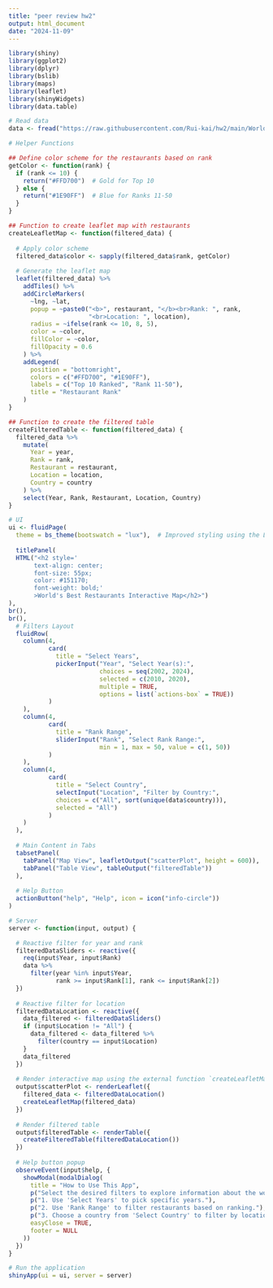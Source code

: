 ```yaml
---
title: "peer review hw2"
output: html_document
date: "2024-11-09"
---
```


```r
library(shiny)
library(ggplot2)
library(dplyr)
library(bslib)
library(maps)
library(leaflet)
library(shinyWidgets)
library(data.table)

# Read data
data <- fread("https://raw.githubusercontent.com/Rui-kai/hw2/main/WorldsBestRestaurants.csv")

# Helper Functions

## Define color scheme for the restaurants based on rank
getColor <- function(rank) {
  if (rank <= 10) {
    return("#FFD700")  # Gold for Top 10
  } else {
    return("#1E90FF")  # Blue for Ranks 11-50
  }
}

## Function to create leaflet map with restaurants
createLeafletMap <- function(filtered_data) {
  
  # Apply color scheme
  filtered_data$color <- sapply(filtered_data$rank, getColor)
  
  # Generate the leaflet map
  leaflet(filtered_data) %>%
    addTiles() %>%
    addCircleMarkers(
      ~lng, ~lat,
      popup = ~paste0("<b>", restaurant, "</b><br>Rank: ", rank,
                      "<br>Location: ", location),
      radius = ~ifelse(rank <= 10, 8, 5),
      color = ~color,
      fillColor = ~color,
      fillOpacity = 0.6
    ) %>%
    addLegend(
      position = "bottomright",
      colors = c("#FFD700", "#1E90FF"),
      labels = c("Top 10 Ranked", "Rank 11-50"),
      title = "Restaurant Rank"
    )
}

## Function to create the filtered table
createFilteredTable <- function(filtered_data) {
  filtered_data %>%
    mutate(
      Year = year,
      Rank = rank,
      Restaurant = restaurant,
      Location = location,
      Country = country
    ) %>%
    select(Year, Rank, Restaurant, Location, Country) 
}

# UI
ui <- fluidPage(
  theme = bs_theme(bootswatch = "lux"),  # Improved styling using the Lux theme from bslib
  
  titlePanel(
  HTML("<h2 style='
       text-align: center; 
       font-size: 55px; 
       color: #151170; 
       font-weight: bold;'
       >World's Best Restaurants Interactive Map</h2>")
),
br(),
br(),
  # Filters Layout
  fluidRow(
    column(4,
           card(
             title = "Select Years",
             pickerInput("Year", "Select Year(s):",
                         choices = seq(2002, 2024),
                         selected = c(2010, 2020),
                         multiple = TRUE,
                         options = list(`actions-box` = TRUE))
           )
    ),
    column(4,
           card(
             title = "Rank Range",
             sliderInput("Rank", "Select Rank Range:",
                         min = 1, max = 50, value = c(1, 50))
           )
    ),
    column(4,
           card(
             title = "Select Country",
             selectInput("Location", "Filter by Country:",
             choices = c("All", sort(unique(data$country))),
             selected = "All")
           )
    )
  ),
  
  # Main Content in Tabs
  tabsetPanel(
    tabPanel("Map View", leafletOutput("scatterPlot", height = 600)),
    tabPanel("Table View", tableOutput("filteredTable"))
  ),
  
  # Help Button
  actionButton("help", "Help", icon = icon("info-circle"))
)

# Server
server <- function(input, output) {

  # Reactive filter for year and rank
  filteredDataSliders <- reactive({
    req(input$Year, input$Rank)
    data %>%
      filter(year %in% input$Year, 
             rank >= input$Rank[1], rank <= input$Rank[2])
  })
  
  # Reactive filter for location
  filteredDataLocation <- reactive({
    data_filtered <- filteredDataSliders()
    if (input$Location != "All") {
      data_filtered <- data_filtered %>%
        filter(country == input$Location)
    }
    data_filtered
  })
  
  # Render interactive map using the external function `createLeafletMap`
  output$scatterPlot <- renderLeaflet({
    filtered_data <- filteredDataLocation()
    createLeafletMap(filtered_data)
  })
  
  # Render filtered table
  output$filteredTable <- renderTable({
    createFilteredTable(filteredDataLocation())
  })
  
  # Help button popup
  observeEvent(input$help, {
    showModal(modalDialog(
      title = "How to Use This App",
      p("Select the desired filters to explore information about the world's best restaurants."),
      p("1. Use 'Select Years' to pick specific years."),
      p("2. Use 'Rank Range' to filter restaurants based on ranking."),
      p("3. Choose a country from 'Select Country' to filter by location."),
      easyClose = TRUE,
      footer = NULL
    ))
  })
}

# Run the application
shinyApp(ui = ui, server = server)
```